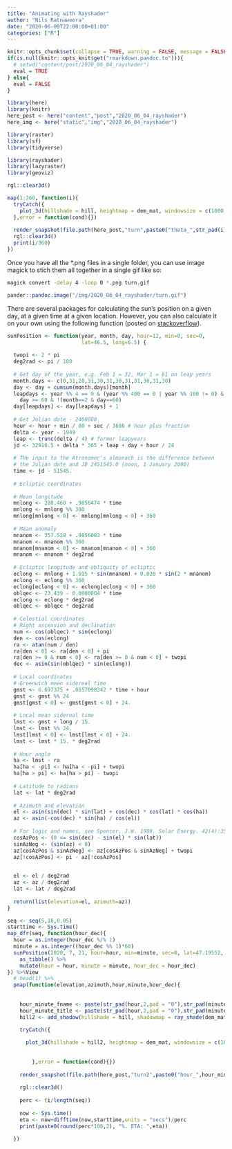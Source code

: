 ```yaml
---
title: "Animating with Rayshader"
author: "Nils Ratnaweera"
date: "2020-06-09T22:00:00+01:00"
categories: ["R"]
---
```


```r
knitr::opts_chunk$set(collapse = TRUE, warning = FALSE, message = FALSE)
if(is.null(knitr::opts_knit$get("rmarkdown.pandoc.to"))){
  # setwd("content/post/2020_06_04_rayshader")
  eval = TRUE
} else{
  eval = FALSE
}

library(here)
library(knitr)
here_post <- here("content","post","2020_06_04_rayshader")
here_img <- here("static","img","2020_06_04_rayshader")

```



```r

library(raster)
library(sf)
library(tidyverse)

library(rayshader)
library(lazyraster)
library(geoviz)

```



```r
rgl::clear3d()

map(1:360, function(i){
  tryCatch({
    plot_3d(hillshade = hill, heightmap = dem_mat, windowsize = c(1000, 600), zscale = zscale, theta = i, zoom = 0.5, phi = 35, baseshape = "circle")
  },error = function(cond){})
  
  render_snapshot(file.path(here_post,"turn",paste0("theta_",str_pad(i,3,pad = "0"),".png")),title_text = "Lake Zurich")
  rgl::clear3d()
  print(i/360)
})
```


Once you have all the *.png files in a single folder, you can use image magick to stich them all together in a single gif like so:

```bash
magick convert -delay 4 -loop 0 *.png turn.gif
```


```r
pander::pandoc.image("/img/2020_06_04_rayshader/turn.gif")
```


There are several packages for calculating the sun's position on a given day, at a given time at a given location. However, you can also calculate it on your own using the following function (posted on [stackoverflow](https://stackoverflow.com/a/8764866/4139249)).

```r
sunPosition <- function(year, month, day, hour=12, min=0, sec=0,
                        lat=46.5, long=6.5) {
  
  twopi <- 2 * pi
  deg2rad <- pi / 180
  
  # Get day of the year, e.g. Feb 1 = 32, Mar 1 = 61 on leap years
  month.days <- c(0,31,28,31,30,31,30,31,31,30,31,30)
  day <- day + cumsum(month.days)[month]
  leapdays <- year %% 4 == 0 & (year %% 400 == 0 | year %% 100 != 0) & 
    day >= 60 & !(month==2 & day==60)
  day[leapdays] <- day[leapdays] + 1
  
  # Get Julian date - 2400000
  hour <- hour + min / 60 + sec / 3600 # hour plus fraction
  delta <- year - 1949
  leap <- trunc(delta / 4) # former leapyears
  jd <- 32916.5 + delta * 365 + leap + day + hour / 24
  
  # The input to the Atronomer's almanach is the difference between
  # the Julian date and JD 2451545.0 (noon, 1 January 2000)
  time <- jd - 51545.
  
  # Ecliptic coordinates
  
  # Mean longitude
  mnlong <- 280.460 + .9856474 * time
  mnlong <- mnlong %% 360
  mnlong[mnlong < 0] <- mnlong[mnlong < 0] + 360
  
  # Mean anomaly
  mnanom <- 357.528 + .9856003 * time
  mnanom <- mnanom %% 360
  mnanom[mnanom < 0] <- mnanom[mnanom < 0] + 360
  mnanom <- mnanom * deg2rad
  
  # Ecliptic longitude and obliquity of ecliptic
  eclong <- mnlong + 1.915 * sin(mnanom) + 0.020 * sin(2 * mnanom)
  eclong <- eclong %% 360
  eclong[eclong < 0] <- eclong[eclong < 0] + 360
  oblqec <- 23.439 - 0.0000004 * time
  eclong <- eclong * deg2rad
  oblqec <- oblqec * deg2rad
  
  # Celestial coordinates
  # Right ascension and declination
  num <- cos(oblqec) * sin(eclong)
  den <- cos(eclong)
  ra <- atan(num / den)
  ra[den < 0] <- ra[den < 0] + pi
  ra[den >= 0 & num < 0] <- ra[den >= 0 & num < 0] + twopi
  dec <- asin(sin(oblqec) * sin(eclong))
  
  # Local coordinates
  # Greenwich mean sidereal time
  gmst <- 6.697375 + .0657098242 * time + hour
  gmst <- gmst %% 24
  gmst[gmst < 0] <- gmst[gmst < 0] + 24.
  
  # Local mean sidereal time
  lmst <- gmst + long / 15.
  lmst <- lmst %% 24.
  lmst[lmst < 0] <- lmst[lmst < 0] + 24.
  lmst <- lmst * 15. * deg2rad
  
  # Hour angle
  ha <- lmst - ra
  ha[ha < -pi] <- ha[ha < -pi] + twopi
  ha[ha > pi] <- ha[ha > pi] - twopi
  
  # Latitude to radians
  lat <- lat * deg2rad
  
  # Azimuth and elevation
  el <- asin(sin(dec) * sin(lat) + cos(dec) * cos(lat) * cos(ha))
  az <- asin(-cos(dec) * sin(ha) / cos(el))
  
  # For logic and names, see Spencer, J.W. 1989. Solar Energy. 42(4):353
  cosAzPos <- (0 <= sin(dec) - sin(el) * sin(lat))
  sinAzNeg <- (sin(az) < 0)
  az[cosAzPos & sinAzNeg] <- az[cosAzPos & sinAzNeg] + twopi
  az[!cosAzPos] <- pi - az[!cosAzPos]
  

  el <- el / deg2rad
  az <- az / deg2rad
  lat <- lat / deg2rad
  
  return(list(elevation=el, azimuth=az))
}

```


```r

seq <- seq(5,18,0.05)
starttime <- Sys.time()
map_dfr(seq, function(hour_dec){
  hour = as.integer(hour_dec %/% 1)
  minute = as.integer((hour_dec %% 1)*60)
  sunPosition(2020, 7, 21, hour=hour, min=minute, sec=0, lat=47.19552, long=8.67463) %>%
    as_tibble() %>%
    mutate(hour = hour, minute = minute, hour_dec = hour_dec)
}) %>%View
  # head(1) %>%
  pmap(function(elevation,azimuth,hour,minute,hour_dec){
    
    
    hour_minute_fname <- paste(str_pad(hour,2,pad = "0"),str_pad(minute,2,pad = "0"),sep = "_")
    hour_minute_title <- paste(str_pad(hour,2,pad = "0"),str_pad(minute,2,pad = "0"),sep = ":")
    hill2 <- add_shadow(hillshade = hill, shadowmap = ray_shade(dem_mat,sunaltitude = elevation,sunangle = azimuth), max_darken = 0.5)

    tryCatch({
      
      plot_3d(hillshade = hill2, heightmap = dem_mat, windowsize = c(1000, 600), zscale = zscale, theta = 160, zoom = 0.5, phi = 35, baseshape = "circle")
    
      
        },error = function(cond){})
    
    render_snapshot(file.path(here_post,"turn2",paste0("hour_",hour_minute_fname,".png")),title_text = paste("Lake Zurich at",hour_minute_title))
      
    rgl::clear3d()
    
    perc <- (i/length(seq))
    
    now <- Sys.time()
    eta <- now+difftime(now,starttime,units = "secs")/perc
    print(paste0(round(perc*100,2), "%. ETA: ",eta))
    
  })




```



